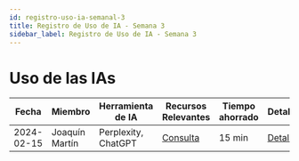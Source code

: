```yaml
---
id: registro-uso-ia-semanal-3
title: Registro de Uso de IA - Semana 3
sidebar_label: Registro de Uso de IA - Semana 3
---
```


# Uso de las IAs

| Fecha | Miembro | Herramienta de IA | Recursos Relevantes | Tiempo ahorrado | Detalles |
|-------|---------|-------------------|---------------------|----------------|----------|
| 2024-02-15 | Joaquín Martín | Perplexity, ChatGPT | [Consulta](https://chat.openai.com/share/49826c75-1325-4296-8308-da3faa2522a8) | 15 min | [Detalles](Detalles/2024-02-15_Joaquin) |